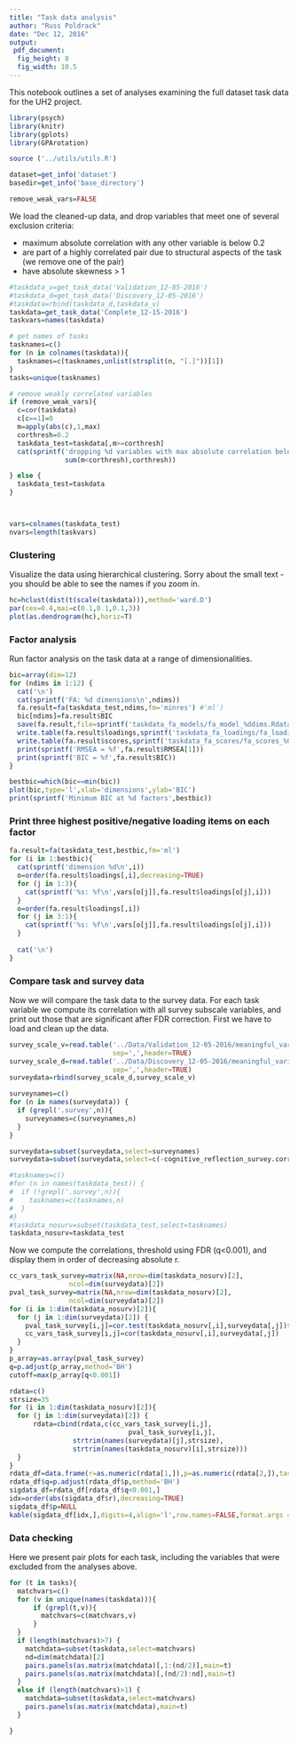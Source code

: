 ```yaml
---
title: "Task data analysis"
author: "Russ Poldrack"
date: "Dec 12, 2016"
output: 
 pdf_document:
  fig_height: 8
  fig_width: 10.5
---
```


This notebook outlines a set of analyses examining the full dataset task data for the UH2 project.

```r
library(psych)
library(knitr)
library(gplots)
library(GPArotation)

source ('../utils/utils.R')

dataset=get_info('dataset')
basedir=get_info('base_directory')

remove_weak_vars=FALSE
```

We load the cleaned-up data, and drop variables that meet one of several exclusion criteria:

* maximum absolute correlation with any other variable is below 0.2
* are part of a highly correlated pair due to structural aspects of the task (we remove one of the pair)
* have absolute skewness > 1

```r

#taskdata_v=get_task_data('Validation_12-05-2016')
#taskdata_d=get_task_data('Discovery_12-05-2016')
#taskdata=rbind(taskdata_d,taskdata_v)
taskdata=get_task_data('Complete_12-15-2016')
taskvars=names(taskdata)

# get names of tasks
tasknames=c()
for (n in colnames(taskdata)){
  tasknames=c(tasknames,unlist(strsplit(n, "[.]"))[1])
}
tasks=unique(tasknames)

# remove weakly correlated variables
if (remove_weak_vars){
  c=cor(taskdata)
  c[c==1]=0
  m=apply(abs(c),1,max)
  corthresh=0.2
  taskdata_test=taskdata[,m>=corthresh]
  cat(sprintf('dropping %d variables with max absolute correlation below %f',
              sum(m<corthresh),corthresh))

} else {
  taskdata_test=taskdata
}



vars=colnames(taskdata_test)
nvars=length(taskvars)

```

### Clustering

Visualize the data using hierarchical clustering.  Sorry about the small text - you should be able to see the names if you zoom in.

```r
hc=hclust(dist(t(scale(taskdata))),method='ward.D')
par(cex=0.4,mai=c(0.1,0.1,0.1,3)) 
plot(as.dendrogram(hc),horiz=T)

```

### Factor analysis
Run factor analysis on the task data at a range of dimensionalities.
```r
bic=array(dim=12)
for (ndims in 1:12) {
  cat('\n')
  cat(sprintf('FA: %d dimensions\n',ndims))
  fa.result=fa(taskdata_test,ndims,fm='minres') #'ml')
  bic[ndims]=fa.result$BIC
  save(fa.result,file=sprintf('taskdata_fa_models/fa_model_%ddims.Rdata',ndims))
  write.table(fa.result$loadings,sprintf('taskdata_fa_loadings/fa_loadings_%02ddims.csv',ndims),quote=FALSE)
  write.table(fa.result$scores,sprintf('taskdata_fa_scores/fa_scores_%02ddims.csv',ndims),quote=FALSE)
  print(sprintf('RMSEA = %f',fa.result$RMSEA[1]))
  print(sprintf('BIC = %f',fa.result$BIC))
}

```


```r
bestbic=which(bic==min(bic))
plot(bic,type='l',xlab='dimensions',ylab='BIC')
print(sprintf('Minimum BIC at %d factors',bestbic))
```

### Print three highest positive/negative loading items on each factor
```r
fa.result=fa(taskdata_test,bestbic,fm='ml')
for (i in 1:bestbic){
  cat(sprintf('dimension %d\n',i))
  o=order(fa.result$loadings[,i],decreasing=TRUE)
  for (j in 1:3){
    cat(sprintf('%s: %f\n',vars[o[j]],fa.result$loadings[o[j],i]))
  }
  o=order(fa.result$loadings[,i])
  for (j in 3:1){
    cat(sprintf('%s: %f\n',vars[o[j]],fa.result$loadings[o[j],i]))
  }
  
  cat('\n')
}

```

### Compare task and survey data

Now we will compare the task data to the survey data.  For each task variable we compute its correlation with all survey subscale variables, and print out those that are significant after FDR correction.  First we have to load and clean up the data.

```r
survey_scale_v=read.table('../Data/Validation_12-05-2016/meaningful_variables_imputed_for_task_selection.csv',
                          sep=',',header=TRUE)
survey_scale_d=read.table('../Data/Discovery_12-05-2016/meaningful_variables_imputed_for_task_selection.csv',
                          sep=',',header=TRUE)
surveydata=rbind(survey_scale_d,survey_scale_v)

surveynames=c()
for (n in names(surveydata)) {
  if (grepl('.survey',n)){
    surveynames=c(surveynames,n)
  }
}

surveydata=subset(surveydata,select=surveynames)
surveydata=subset(surveydata,select=c(-cognitive_reflection_survey.correct_proportion,-cognitive_reflection_survey.intuitive_proportion))

#tasknames=c()
#for (n in names(taskdata_test)) {
#  if (!grepl('.survey',n)){
#    tasknames=c(tasknames,n)
#  }
#}
#taskdata_nosurv=subset(taskdata_test,select=tasknames)
taskdata_nosurv=taskdata_test
```

Now we compute the correlations, threshold using FDR (q<0.001), and display them in order of decreasing absolute r. 

```r
cc_vars_task_survey=matrix(NA,nrow=dim(taskdata_nosurv)[2],
               ncol=dim(surveydata)[2])
pval_task_survey=matrix(NA,nrow=dim(taskdata_nosurv)[2],
               ncol=dim(surveydata)[2])
for (i in 1:dim(taskdata_nosurv)[2]){
  for (j in 1:dim(surveydata)[2]) {
    pval_task_survey[i,j]=cor.test(taskdata_nosurv[,i],surveydata[,j])$p.value
    cc_vars_task_survey[i,j]=cor(taskdata_nosurv[,i],surveydata[,j])
  }
}
p_array=as.array(pval_task_survey)
q=p.adjust(p_array,method='BH')
cutoff=max(p_array[q<0.001])

rdata=c()
strsize=35
for (i in 1:dim(taskdata_nosurv)[2]){
  for (j in 1:dim(surveydata)[2]) {
      rdata=cbind(rdata,c(cc_vars_task_survey[i,j],
                              pval_task_survey[i,j],
                strtrim(names(surveydata)[j],strsize),
                strtrim(names(taskdata_nosurv)[i],strsize)))
  }
}
rdata_df=data.frame(r=as.numeric(rdata[1,]),p=as.numeric(rdata[2,]),taskvar=rdata[4,],surveyvar=rdata[3,])
rdata_df$q=p.adjust(rdata_df$p,method='BH')
sigdata_df=rdata_df[rdata_df$q<0.001,]
idx=order(abs(sigdata_df$r),decreasing=TRUE)
sigdata_df$p=NULL
kable(sigdata_df[idx,],digits=4,align='l',row.names=FALSE,format.args = list('nsmall'=4))
```

### Data checking

Here we present pair plots for each task, including the variables that were excluded from the analyses above.

```r
for (t in tasks){
  matchvars=c()
  for (v in unique(names(taskdata))){
      if (grepl(t,v)){
        matchvars=c(matchvars,v)
      }
  }
  if (length(matchvars)>7) {
    matchdata=subset(taskdata,select=matchvars)
    nd=dim(matchdata)[2]
    pairs.panels(as.matrix(matchdata)[,1:(nd/2)],main=t)
    pairs.panels(as.matrix(matchdata)[,(nd/2):nd],main=t)
  }
  else if (length(matchvars)>1) {
    matchdata=subset(taskdata,select=matchvars)
    pairs.panels(as.matrix(matchdata),main=t)
  }

}
```

